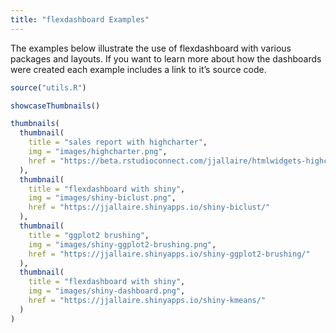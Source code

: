 ```yaml
---
title: "flexdashboard Examples"
---
```


The examples below illustrate the use of flexdashboard with various packages and layouts. If you want to learn more about how the dashboards were created each example includes a link to it's source code. 

```r
source("utils.R")
```


```r

showcaseThumbnails()

thumbnails(
  thumbnail(
    title = "sales report with highcharter",
    img = "images/highcharter.png",
    href = "https://beta.rstudioconnect.com/jjallaire/htmlwidgets-highcharter/"
  ),
  thumbnail(
    title = "flexdashboard with shiny",
    img = "images/shiny-biclust.png",
    href = "https://jjallaire.shinyapps.io/shiny-biclust/"
  ),
  thumbnail(
    title = "ggplot2 brushing",
    img = "images/shiny-ggplot2-brushing.png",
    href = "https://jjallaire.shinyapps.io/shiny-ggplot2-brushing/"
  ),
  thumbnail(
    title = "flexdashboard with shiny",
    img = "images/shiny-dashboard.png",
    href = "https://jjallaire.shinyapps.io/shiny-kmeans/"
  )
)
```

